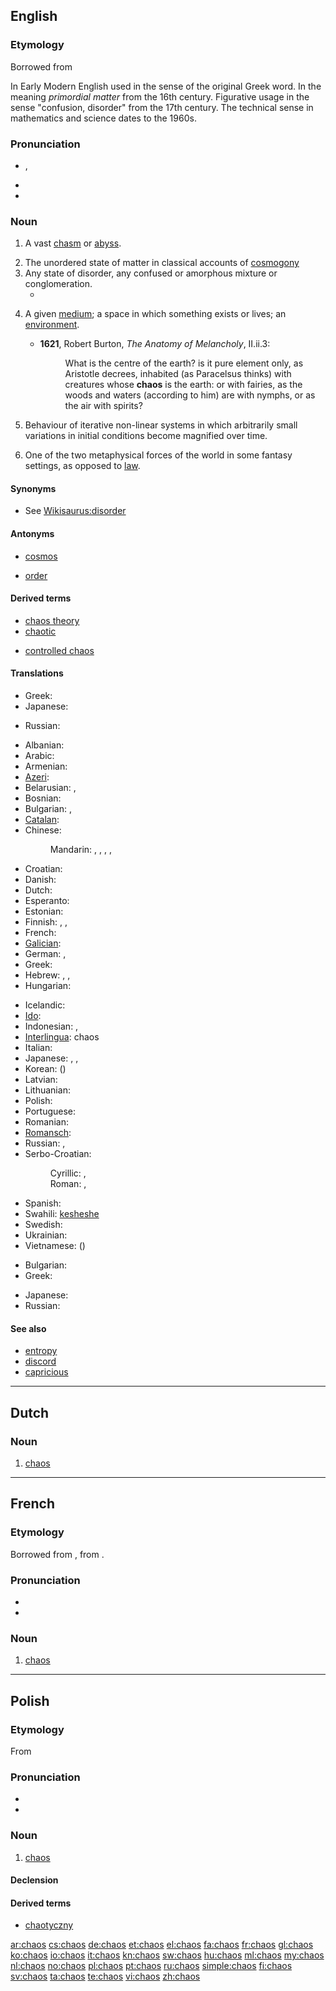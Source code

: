 {{also|Chaos}}
==English==
{{slim-wikipedia|Chaos (disambiguation)}}

===Etymology===
Borrowed from {{etyl|grc|en}} {{term|χάος||vast chasm, void|tr=khaos|lang=grc|sc=polytonic}}

In Early Modern English used in the sense of the original Greek word. In the meaning ''primordial matter'' from the 16th century. Figurative usage in the sense "confusion, disorder" from the 17th century. The technical sense in mathematics and science dates to the 1960s.

===Pronunciation===
* {{IPA|/ˈkeɪ.ɒs/}}, {{SAMPA|/keIQs/}}
* {{audio|en-us-chaos.ogg|Audio (US)}}
* {{rhymes|eɪɒs}}

===Noun===
{{en-noun|-|es}}

# {{obsolete}} A vast [[chasm]] or [[abyss]].
# The unordered state of matter in classical accounts of [[cosmogony]]
# Any state of disorder, any confused or amorphous mixture or conglomeration.
#* {{quote-book|title=Adam, the Baby, and the Man from Mars‎|page=54|author=Irwin Edman|year=1977|passage=or out of these chaoses order may be made, out of this ferment a clear wine of life. There are '''chaoses''' that have gone too far for retrieval}}
# {{obsolete|rare}} A given [[medium]]; a space in which something exists or lives; an [[environment]].
#* '''1621''', Robert Burton, ''The Anatomy of Melancholy'', II.ii.3:
#*: What is the centre of the earth? is it pure element only, as Aristotle decrees, inhabited (as Paracelsus thinks) with creatures whose '''chaos''' is the earth: or with fairies, as the woods and waters (according to him) are with nymphs, or as the air with spirits?
# {{mathematics}} Behaviour of iterative non-linear systems in which arbitrarily small variations in initial conditions become magnified over time.
# {{fantasy}} One of the two metaphysical forces of the world in some fantasy settings, as opposed to [[law]].

====Synonyms====
* See [[Wikisaurus:disorder]]

====Antonyms====
* {{sense|classical cosmogony}} [[cosmos]]
* {{sense|state of disorder}} [[order]]

====Derived terms====
{{rel-top|terms derived from chaos}}
* [[chaos theory]]
* [[chaotic]]
{{rel-mid}}
* [[controlled chaos]]
{{rel-bottom}}

====Translations====
{{trans-top|in classical cosmogony}}
* Greek: {{t+|el|χάος|n|tr=cháos}}
* Japanese: {{t|ja|混沌|tr=こんとん, konton|sc=Jpan}}
{{trans-mid}}
* Russian: {{t|ru|хаос|m|tr=xáos, xaós|sc=Cyrl}}
{{trans-bottom}}

{{trans-top|state of disorder}}
* Albanian: {{t-|sq|kaos|m|xs=Albanian}}
* Arabic: {{t|ar|فوضى|f|tr=fawDaa|sc=Arab}}
* Armenian: {{t-|hy|քաոս|tr=k'aos}}
* [[Azeri]]: {{t|az|hərc-mərclik|xs=Azeri}}
* Belarusian: {{t|be|хаос|m|tr=xaós|sc=Cyrl}}, {{t|be|хаас|m|tr=xáas|sc=Cyrl}}
* Bosnian: {{t-|bs|haos|m}}
* Bulgarian: {{t+|bg|хаос|m}},  {{t|bg|безредие|n}}
* [[Catalan]]: {{t-|ca|caos|m}}
* Chinese:
*: Mandarin: {{t|zh|混沌|tr=hùndùn|sc=Hani}}, {{t|zh|混亂|sc=Hani}}, {{t|zh|混乱|tr=hùnluàn|sc=Hani}}, {{t|zh|渾沌|sc=Hani}}, {{t|zh|浑沌|tr=húndùn|sc=Hani}}
* Croatian: {{t-|hr|haos|m}}
* Danish: {{t|da|kaos|n}}
* Dutch: {{t+|nl|chaos|m}}
* Esperanto: {{t-|eo|ĥaoso|xs=Esperanto}}
* Estonian: {{t-|et|kaos}}
* Finnish: {{t-|fi|kaaos}}, {{t-|fi|epäjärjestys}}, {{t-|fi|sekasorto}}
* French: {{t+|fr|chaos|m}}
* [[Galician]]: {{t+|gl|caos|m|xs=Galician}}
* German: {{t+|de|Unordnung|f}}, {{t+|de|Chaos|n}}
* Greek: {{t+|el|χάος|n|tr=cháos}}
* Hebrew: {{t|he|תוהו|tr=tóhu|sc=Hebr}}, {{t|he|תוהו ובוהו|tr=tóhu vavóhu|sc=Hebr}}, {{t|he|כאוס|tr=kéos|sc=Hebr}}
* Hungarian: {{t+|hu|káosz}}
{{trans-mid}}
* Icelandic: {{t|is|ringulreið|f}}
* [[Ido]]: {{t+|io|kaoso|xs=Ido}}
* Indonesian: {{t+|id|kekacauan|xs=Indonesian}}, {{t|id|prahara}}
* [[Interlingua]]: chaos
* Italian: {{t-|it|caos|m}}
* Japanese: {{t|ja|混乱|tr=こんらん, konran|sc=Jpan}}, {{t|ja|無秩序|tr=むちつじょ, muchitsujo|sc=Jpan}}, {{t|ja|混沌|tr=こんとん, konton|sc=Jpan}}
* Korean: {{t+|ko|혼돈|tr=hondon|sc=Hang}} ({{t|ko|混沌|sc=Kore}})
* Latvian: {{t|lv|haoss|m|xs=Latvian}}
* Lithuanian: {{t|lt|chaosas|m|xs=Lithuanian}}
* Polish: {{t+|pl|chaos|m}}
* Portuguese: {{t+|pt|caos|m}}
* Romanian: {{t-|ro|haos|n}}
* [[Romansch]]: {{t-|rm|caos|m|xs=Romansch}}
* Russian: {{t|ru|хаос|m|tr=xáos, xaós|sc=Cyrl}}, {{t|ru|беспорядок|m|tr=besporjádok|sc=Cyrl}}
* Serbo-Croatian:
*: Cyrillic: {{t|sh|хаос|m|sc=Cyrl}}, {{qualifier|Croatian}} {{t|sh|каос|m}}
*: Roman: {{t|sh|haos|m}}, {{qualifier|Croatian}} {{t|sh|kaos|m}}
* Spanish: {{t+|es|caos}}
* Swahili: [[kesheshe]]
* Swedish: {{t+|sv|kaos|n}}
* Ukrainian: {{t|uk|хаос|m|tr=xaós|sc=Cyrl}}
* Vietnamese: {{t|vi|hỗn loạn|xs=Vietnamese}} ({{t|vi|混亂}})
{{trans-bottom}}

{{trans-top|mathematics}}
* Bulgarian: {{t+|bg|хаос|m}}
* Greek: {{t+|el|χάος|n|tr=chàos}}
{{trans-mid}}
* Japanese: {{t-|ja|カオス|tr=kaosu}}
* Russian: {{t|ru|хаос|m|tr=xáos, xaós|sc=Cyrl}}
{{trans-bottom}}

====See also====
* [[entropy]]
* [[discord]]
* [[capricious]]

----

==Dutch==

===Noun===
{{nl-noun|g=m|-|-}}

# [[#English|chaos]]

----

==French==

===Etymology===
Borrowed from {{etyl|la|fr}} {{term|chaos|lang=la}}, from {{etyl|grc|fr}} {{term|χάος|lang=grc}}.

===Pronunciation===
* {{IPA|/kao/|lang=fr}}
* {{audio|Fr-chaos.ogg|Audio}}

===Noun===
{{fr-noun-unc|m}}

# [[#English|chaos]]

----

==Polish==

===Etymology===
From {{etyl|grc|pl}} {{term|χάος||vast chasm, void|tr=khaos|lang=grc|sc=polytonic}}

===Pronunciation===
* {{IPA|/ˈxaɔs̪/|lang=pl}}
* {{audio|Pl-chaos.ogg|Audio}}

===Noun===
{{head|pl|noun|g=m}}

# [[#English|chaos]]

====Declension====
{{pl-decl-noun-sing
|chaos
|chaosu
|chaosowi
|chaos
|chaosem
|chaosie
|chaosie
}}

====Derived terms====
* [[chaotyczny]]

[[ar:chaos]]
[[cs:chaos]]
[[de:chaos]]
[[et:chaos]]
[[el:chaos]]
[[fa:chaos]]
[[fr:chaos]]
[[gl:chaos]]
[[ko:chaos]]
[[io:chaos]]
[[it:chaos]]
[[kn:chaos]]
[[sw:chaos]]
[[hu:chaos]]
[[ml:chaos]]
[[my:chaos]]
[[nl:chaos]]
[[no:chaos]]
[[pl:chaos]]
[[pt:chaos]]
[[ru:chaos]]
[[simple:chaos]]
[[fi:chaos]]
[[sv:chaos]]
[[ta:chaos]]
[[te:chaos]]
[[vi:chaos]]
[[zh:chaos]]